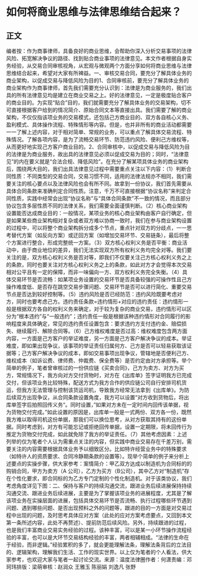 # 如何将商业思维与法律思维结合起来？
## 正文
编者按：作为商事律师，具备良好的商业思维，会帮助你深入分析交易事项的法律风险、拓宽解决争议的路径、找到贴合商业事项的法律意见。本文作者根据自身实务经验，从交易合同审核视角，从宏观与微观两个方面分享如何将商业思维与法律思维结合起来，希望对大家有所裨益。一、审核交易合同，要充分了解具体业务的商业架构，以促成交易与降低风险为目的1、合同审核前，要充分了解具体业务的商业架构作为商事律师，首先我们需要充分认识到：法律是为商业服务的，我们出具的所有法律意见均是建立在商业交易之上。好的法律意见，一定是极度贴合客户的商业目的。为实现“贴合”目的，我们就需要充分了解具体业务的交易架构，切不可直接根据客户给到的情况简介、原始合同文本等直接出具。我们需要了解的商业架构，不仅仅指该项业务的交易模式，还包括己方商业目的、双方各自核心义务、盈利模式、具体操作流程、特殊情形等内容。但是，也并非所有的商业活动都需要一一了解上述内容，对于相对简单、常规的业务，可以重点了解具体交易流程、特殊情况。了解各项内容，是为了流畅交易环节、防范违约风险、便利己方维权等，从而更好地实现己方客户商业目的。2、合同审核中，以促成交易与降低风险为目的法律是为商业服务，故出具的法律意见必须以促成交易为目的；同时，“法律意见”的内在要义就是“合法合规、降低风险”。在充分了解某项具体业务的商业架构后，围绕两大目的，我们出具法律意见过程中需要重点关注以下内容：（1）判断合同性质：不同类型的交易合同，交易习惯不同，适用的法律法规亦不相同，我们需要关注的核心要点以及法律风险也会有所不同。故拿到一份协议，我们首先需要从具体合同条款来准确判定合同性质。注意，千万不可直接根据“协议名称”来判定合同性质，实践中经常会出现“协议名称”与“具体合同条款”不一致的情况，而且部分协议包含多层性质不同的法律关系，我们需要全面谨慎判断。（2）核心商业架构设置能否达成商业目的：一般情况，某项业务的核心商业架构由客户自行确定，但是如果某些商业架构相对复杂或者双方难以协商一致时，我们在参与商业架构设置的过程中，可以将整个商业架构拆分成多个节点，重点针对双方的分歧点，一一思考替代方案（如反向方案）或迂回方案（如增加交易环节、交易链条），最后将整个方案进行整合，形成完整统一方案。（3）双方核心权利义务是否平衡：商业活动中，由于商业地位的差异，我们无法实现双方所有权利义务均完全对等。我们要关注的是，双方核心权利义务是否对等，即我们不仅要关注己方核心权利义务之上的条款，同时也要关注对方核心权利义务之上的条款，如此对方才会觉得本次交易相对公平且有一定的保障，而非一味偏向一方、双方权利义务完全失衡。（4）具体交易环节是否流畅：如某项业务设置的交易环节是否具备较强的可操作性且己方操作难度低、是否存在跳空交易步骤问题、交易环节是否可以进行简化、重要交易节点是否达到较好控制等。（5）违约风险是否已经防范：违约风险既要考虑对方，同时也要考虑己方。违约责任条款=违约情形+对应的违约责任：违约情形一般是根据双方各自的权利义务来确定，对于较为复杂的商业交易，违约情形可以区分为“根本违约”与“一般违约”；违约责任一般是根据该种违约情形对合同履行的影响程度来具体确定，常见的违约责任设置包含：要求违约方支付违约金、赔偿损失、继续履行、解除合同等。（6）己方维权难度是否过高：维权难度包含两方面内容，一方面是己方客户的举证难度，另一方面是己方客户解决争议的成本。举证难度，即如果出现争议，该事项的举证责任归属何方、己方是否可以轻易获取该证据等；己方客户解决争议的成本，即如交易事项出现争议，管辖地是否便利己方、维权成本（如诉讼费、律师费、仲裁费、保全费等）是否约定由对方承担等。举个简单的例子，笔者曾审核过的一份供应链《买卖合同》，己方为卖方、对方为买方，常规情况下，我方向对方交付货物时，对方在《出库单》签字证明我方已完成交付，但该项业务比较特殊，配送方式为我方合作的供应链公司自行安排司机货运，但我方无法管理与控制该货运司机，导致我方经常无法拿到《出库单》。为防后续双方出现争议，从合同条款设置角度，我方可以设置“对方收到货物后，将出库单签字后拍照回传义务“。同时设置，”如果对方未在一定时间内回传该单据，视为货物交付完成。”如此设置的原因是，出库单一般是一式两份、双方各一份，既然我方难以取得司机这份单据，那我们可以换位思考，从对方获取其持有的这份单据。同时考虑到，对方有可能忘记或拒绝回传单据，设置一定期限，将未回传行为推定为货物交付完成，如此就免除了我方的举证责任。（7）其他考虑因素：上述列举的仅为笔者个人认为需重点关注的内容，但实践中商业交易存在千差万别，需要关注的内容需要根据具体业务予以细致区分。比如特许经营业务中的特殊要求（如特许人的资质要求、合同冷静期条款的设置等）。现举个简单的例子来分析上述要点的实操步骤，供大家参考：案情简介：甲乙双方达成以制造机为合同标的的购销合同，甲方为卖方（A 公司），乙方为买方（B公司），其中乙方对“制造机”存在个性化要求，即合同标的为乙方专门定制的个性化制造机。对于该类协议，我们考虑角度详见下图：二、保持与客户的持续沟通交流，跟进业务后续进展保持持续沟通交流、跟进业务后续进展，主要是为了掌握该项业务的进展程度，尤其是了解该项业务在实操层面的进展，包括具体交易环节是否流畅、执行过程哪些环节遇到问题、遇到哪些问题、是否出现预料之外的问题等，跟进的目的一方面是对交易过程中出现的问题，及时思考具体应对方案（此处的应对方案考虑要点，又回到本文第一条所述内容，此处不再赘述）、提前防范后续风险。另外，持续跟进的过程，也是我们丰富商业交易实务经验的过程。该种丰富，可以是某一小环节操作流程经验的丰富，也可以是大环节交易结构经验的丰富，两者相辅相成。“法律的生命在于经验，而非逻辑。”经验累积的多了，就会更能理解法条，理解法条背后的立法目的、逻辑架构，理解我们生活、工作的现实世界。以上仅为笔者的个人看法，供大家参考，也欢迎大家与笔者一起讨论交流。来源：温度法律圈作者：何潇责编：邓珂玮排版：梁萌审核：赵润众 王雅玉 陈丽娟 刘逸凡 张野